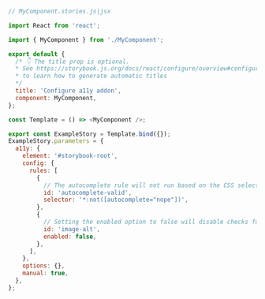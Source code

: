 ```js
// MyComponent.stories.js|jsx

import React from 'react';

import { MyComponent } from './MyComponent';

export default {
  /* 👇 The title prop is optional.
  * See https://storybook.js.org/docs/react/configure/overview#configure-story-loading 
  * to learn how to generate automatic titles
  */
  title: 'Configure a11y addon',
  component: MyComponent,
};

const Template = () => <MyComponent />;

export const ExampleStory = Template.bind({});
ExampleStory.parameters = {
  a11y: {
    element: '#storybook-root',
    config: {
      rules: [
        {
          // The autocomplete rule will not run based on the CSS selector provided
          id: 'autocomplete-valid',
          selector: '*:not([autocomplete="nope"])',
        },
        {
          // Setting the enabled option to false will disable checks for this particular rule on all stories.
          id: 'image-alt',
          enabled: false,
        },
      ],
    },
    options: {},
    manual: true,
  },
};
```
